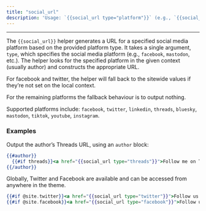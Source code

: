 ```yaml
---
title: "social_url"
description: 'Usage: `{{social_url type="platform"}}` (e.g., `{{social_url type="facebook"}}`, `{{social_url type="bluesky"}}`)'
---
```


***


The `{{social_url}}` helper generates a URL for a specified social media platform based on the provided platform type. It takes a single argument, `type`, which specifies the social media platform (e.g., `facebook`, `mastodon`, etc.). The helper looks for the specified platform in the given context (usually author) and constructs the appropriate URL.

For facebook and twitter, the helper will fall back to the sitewide values if they’re not set on the local context.

For the remaining platforms the fallback behaviour is to output nothing.

Supported platforms include: `facebook`, `twitter`, `linkedin`, `threads`, `bluesky`, `mastodon`, `tiktok`, `youtube`, `instagram`.

### Examples

Output the author’s Threads URL, using an `author` block:

```handlebars
{{#author}}
  {{#if threads}}<a href="{{social_url type="threads"}}">Follow me on Threads</a>{{/if}}
{{/author}}
```

Globally, Twitter and Facebook are available and can be accessed from anywhere in the theme.

```handlebars
{{#if @site.twitter}}<a href="{{social_url type="twitter"}}">Follow us on Twitter</a>{{/if}}
{{#if @site.facebook}}<a href="{{social_url type="facebook"}}">Follow us on Facebook</a>{{/if}}
```